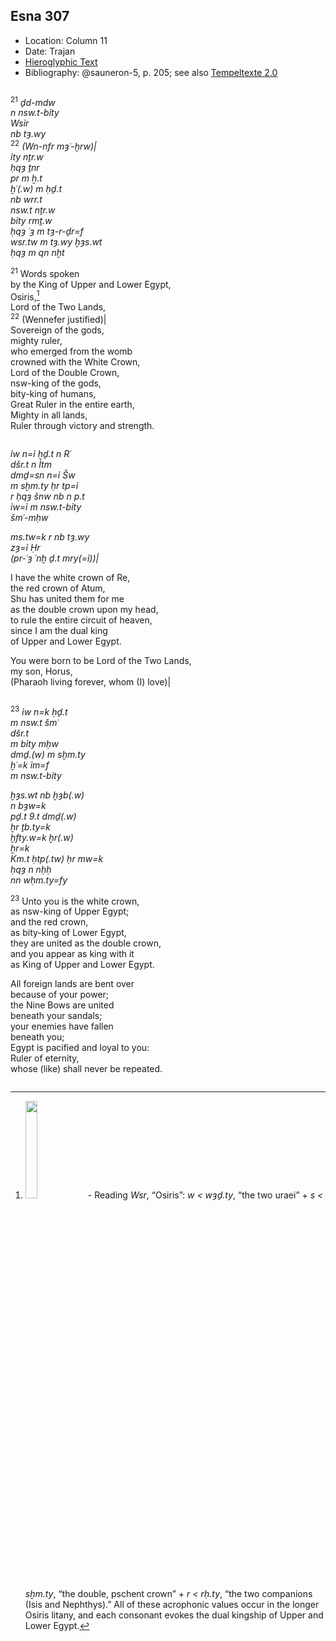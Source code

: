 ## Esna 307 {-}  
  
<style>  
  
  .col2 {  
    columns: 2 320px;         /* number of columns and width in pixels*/  
    -webkit-columns: 2 320px; /* chrome, safari */  
    -moz-columns: 2 320px;    /* firefox */  
    -webkit-column-break-inside: avoid;  
    -page-break-inside: avoid;  
    -break-inside: avoid;  
  }  
  
</style>  

- Location: Column 11
- Date: Trajan 
- [Hieroglyphic Text](https://www.ifao.egnet.net/uploads/publications/enligne/Temples-Esna003.pdf#page=267){target="_blank"}
- Bibliography: @sauneron-5, p. 205; see also [Tempeltexte 2.0](http://www.tempeltexte.uni-tuebingen.de/portal/#/text-detail/1164){target="_blank"}

<div class="col2">  

^21^ *ḏd-mdw *  
*n nsw.t-bỉty*  
*Wsỉr*  
*nb tȝ.wy *  
^22^ *(Wn-nfr mȝʿ-ḫrw)|*  
*ỉty nṯr.w*  
*ḥqȝ ṯnr*  
*pr m ẖ.t*  
*ḫʿ(.w) m ḥḏ.t*  
*nb wrr.t*  
*nsw.t nṯr.w*  
*bỉty rmṯ.w*  
*ḥqȝ ʿȝ m tȝ-r-ḏr=f*  
*wsr.tw m tȝ.wy ḫȝs.wt*  
*ḥqȝ m qn nḫt*   
   
^21^ Words spoken   
by the King of Upper and Lower Egypt,  
Osiris,[^fn-307-1]  
Lord of the Two Lands,  
^22^ (Wennefer justified)|  
Sovereign of the gods,  
mighty ruler,  
who emerged from the womb  
crowned with the White Crown,  
Lord of the Double Crown,  
nsw-king of the gods,  
bity-king of humans,  
Great Ruler in the entire earth,  
Mighty in all lands,  
Ruler through victory and strength.   
  
</div>

[^fn-307-1]: ![](./images/307_21.png){width=20%} - Reading *Wsr*, "Osiris": *w < wȝḏ.ty*, "the two uraei" + *s < sḫm.ty*, "the double, pschent crown" + *r < rḥ.ty*, "the two companions (Isis and Nephthys)." All of these acrophonic values occur in the longer Osiris litany, and each consonant evokes the dual kingship of Upper and Lower Egypt.

<div class="col2">

*ỉw n=ỉ ḥḏ.t n Rʿ*  
*dšr.t n Ỉtm*  
*dmḏ=sn n=ỉ Šw*  
*m sḫm.ty ḥr tp=ỉ*  
*r ḥqȝ šnw nb n p.t*  
*ỉw=ỉ m nsw.t-bỉty*  
*šmʿ-mḥw*  
   
*ms.tw=k r nb tȝ.wy*  
*zȝ=ỉ Ḥr*  
*(pr-ʿȝ ʿnḫ ḏ.t mry(=ỉ))|*  
  
I have the white crown of Re,  
the red crown of Atum,  
Shu has united them for me  
as the double crown upon my head,  
to rule the entire circuit of heaven,  
since I am the dual king  
of Upper and Lower Egypt.  
  
You were born to be Lord of the Two Lands,  
my son, Horus,  
(Pharaoh living forever, whom (I) love)|  
  
</div>

<div class="col2">

^23^ *ỉw n=k ḥḏ.t*  
*m nsw.t šmʿ*  
*dšr.t*  
*m bỉty mḥw*  
*dmḏ.(w) m sḫm.ty*  
*ḫʿ=k ỉm=f*  
*m nsw.t-bỉty*  
   
*ḫȝs.wt nb ḫȝb(.w) *  
*n bȝw=k*  
*pḏ.t 9.t dmḏ(.w) *  
*ẖr ṯb.ty=k*  
*ḫfty.w=k ḫr(.w)*  
*ẖr=k*  
*Km.t ḥtp(.tw) ḥr mw=k*  
*ḥqȝ n nḥḥ*  
*nn wḥm.ty=fy*  
    
^23^ Unto you is the white crown,  
as nsw-king of Upper Egypt;  
and the red crown,  
as bity-king of Lower Egypt,  
they are united as the double crown,  
and you appear as king with it  
as King of Upper and Lower Egypt.  
   
All foreign lands are bent over  
because of your power;  
the Nine Bows are united  
beneath your sandals;  
your enemies have fallen  
beneath you;  
Egypt is pacified and loyal to you:  
Ruler of eternity,  
whose (like) shall never be repeated.  

</div>